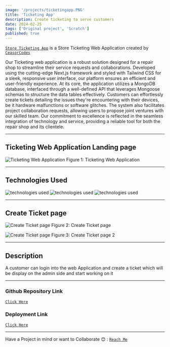 ```yaml
---
image: '/projects/ticketingapp.PNG'
title: 'Ticketing App'
description: Create ticketing to serve customers
date: 2024-02-25
tags: ['Original project', 'Scratch']
published: true
---
```


[`Store Ticketing App`](https://ticketing-app12.vercel.app/) is a Store Ticketing Web Application created by [`CeasorCodes`](https://ceasorcodes.vercel.app/)

Our Ticketing web application is a robust solution designed for a
repair shop to streamline their service requests and
collaborations. Developed using the cutting-edge Next.js framework
and styled with Tailwind CSS for a sleek, responsive user
interface, our platform ensures an efficient and user-friendly
experience. At its core, the application utilizes a MongoDB
database, interfaced through a well-defined API that leverages
Mongoose schemas to structure the data tables effectively.
Customers can effortlessly create tickets detailing the issues
they're encountering with their devices, be it hardware
malfunctions or software glitches. The system also facilitates
project collaboration requests, allowing users to propose joint
ventures with our skilled team. Our commitment to excellence is
reflected in the seamless integration of technology and service,
providing a reliable tool for both the repair shop and its
clientele.

---

## Ticketing Web Application Landing page

<img
  src="/projects/ticketingapp.PNG"
  alt="Ticketing Web Application"
  className=" w-full h-56 rounded-xl"
/>
<span className="mix-blend-plus-lighter text-zinc-200/80">
  Figure 1: Ticketing Web Application
</span>

---

## Technologies Used

<div className="flex flex-row gap-12">
  <img
    src="/technologies/nextjs-fill.svg"
    alt="technologies used"
    className=" h-16 w-16 rounded-full"
  />
  <img
    src="/technologies/tailwindcss.svg"
    alt="technologies used"
    className=" h-16 w-16 rounded-full"
  />
  <img
    src="/technologies/mongodb-icon.svg"
    alt="technologies used"
    className=" h-16 w-16 rounded-full"
  />
</div>

---

## Create Ticket page

<img
  src="/projects/ticketingapp2.PNG"
  alt="Create Ticket page"
  className=" w-full h-56 rounded-xl"
/>
<span className="mix-blend-plus-lighter text-zinc-200/80">
  Figure 2: Create Ticket page
</span>

<img
  src="/projects/ticketingapp3.PNG"
  alt="Create Ticket page"
  className=" w-full h-56 rounded-xl"
/>
<span className="mix-blend-plus-lighter text-zinc-200/80">
  Figure 3: Create Ticket page 2
</span>

---

## Description

A customer can login into the web Application and create a ticket which will be display on the admin side and start working on it

---

### Github Repository Link

[`Click Here`](https://github.com/Ceasor7/Ticketing-app)

### Deployment Link

[`Click Here`](https://ticketing-app12.vercel.app/)

---

Have a Project in mind or want to Collaborate 😊 : [`Reach Me`](https://ceasorcodes.vercel.app/contact)
